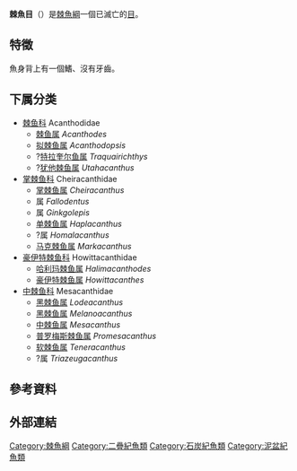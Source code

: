 {{expand english|time=2021-04-11T08:27:18+00:00}}
{{Automatic taxobox
| name = 棘魚目
| image =
| image caption =
| image alt =
| taxon = Acanthodiformes
}}
'''棘魚目'''（{{Species name|Acanthodiformes}}）是[[棘魚綱|棘魚綱]]一個已滅亡的[[目_(生物)|目]]。
==特徵==
魚身背上有一個鰭、沒有牙齒。{{R|book1|pagas1=67}}

==下属分类==
*[[棘鱼科|棘鱼科]] Acanthodidae
**[[棘鱼属|棘鱼属]] ''Acanthodes''
**[[拟棘鱼属|拟棘鱼属]] ''Acanthodopsis''
**?[[特拉奎尔鱼属|特拉奎尔鱼属]] ''Traquairichthys''
**?[[犹他棘鱼属|犹他棘鱼属]] ''Utahacanthus''
*[[掌棘鱼科|掌棘鱼科]] Cheiracanthidae
**[[掌棘鱼属|掌棘鱼属]] ''Cheiracanthus''
**属 ''Fallodentus''
**属 ''Ginkgolepis''
**[[单棘鱼属|单棘鱼属]] ''Haplacanthus''
**?属 ''Homalacanthus''
**[[马克棘鱼属|马克棘鱼属]] ''Markacanthus''
*[[豪伊特棘鱼科|豪伊特棘鱼科]] Howittacanthidae
**[[哈利玛棘鱼属|哈利玛棘鱼属]] ''Halimacanthodes''
**[[豪伊特棘鱼属|豪伊特棘鱼属]] ''Howittacanthes''
*[[中棘鱼科|中棘鱼科]] Mesacanthidae
**[[黑棘鱼属|黑棘鱼属]] ''Lodeacanthus''
**[[黑棘鱼属|黑棘鱼属]] ''Melanoacanthus''
**[[中棘鱼属|中棘鱼属]] ''Mesacanthus''
**[[普罗梅斯棘鱼属|普罗梅斯棘鱼属]] ''Promesacanthus''
**[[软棘鱼属|软棘鱼属]] ''Teneracanthus''
**?属 ''Triazeugacanthus''

==參考資料==
{{Reflist|refs=
<ref name="book1">{{Cite book|title=世界魚類|edition=1994年1月10日初版一刷|location=基隆市|publisher=水產出版社|isbn=957-8596-03-0|language=Zh-hant}}</ref>
}}
==外部連結==
{{Commons|Category:Acanthodiformes}}
{{Taxonbar}}

{{DEFAULTSORT:Acanthodiformes}}
[[Category:棘魚綱|Category:棘魚綱]]
[[Category:二疊紀魚類|Category:二疊紀魚類]]
[[Category:石炭紀魚類|Category:石炭紀魚類]]
[[Category:泥盆紀魚類|Category:泥盆紀魚類]]


{{Fish-stub}}